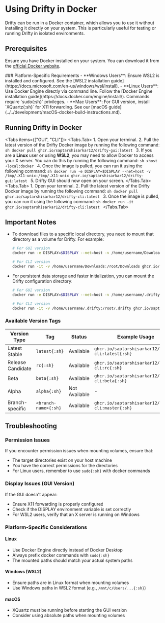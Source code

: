 
# Using Drifty in Docker

Drifty can be run in a Docker container, which allows you to use it without installing it directly on your system. This is particularly useful for testing or running Drifty in isolated environments.

## Prerequisites

Ensure you have Docker installed on your system. You can download it from the [official Docker website](https://www.docker.com/get-started).

<Callout type="info">
  ### Platform-Specific Requirements
  - **Windows Users**: Ensure WSL2 is installed and configured. See the [WSL2 installation guide](https://docs.microsoft.com/en-us/windows/wsl/install).
  - **Linux Users**: Use Docker Engine directly via command line. Follow the [Docker Engine installation guide](https://docs.docker.com/engine/install/). Commands require `sudo{:sh}` privileges.
  - **Mac Users**: For GUI version, install `XQuartz{:sh}` for X11 forwarding. See our [macOS guide](../../development/macOS-docker-build-instructions.md).
</Callout>

## Running Drifty in Docker

<Tabs items={["GUI", "CLI"]}>
   <Tabs.Tab>
      1. Open your terminal.
      2. Pull the latest version of the Drifty Docker image by running the following command:
         ```sh
         docker pull ghcr.io/saptarshisarkar12/drifty-gui:latest
         ```
      3. If you are a **Linux** user or using **WSL2**, you may need to allow Docker to access your X server. You can do this by running the following command:
         ```sh
         xhost +local:docker
         ```
      4. Once the image is pulled, you can run it using the following command:
         ```sh
         docker run -e DISPLAY=$DISPLAY --net=host -v /tmp/.X11-unix:/tmp/.X11-unix ghcr.io/saptarshisarkar12/drifty-gui:latest
         ```
      5. Drifty GUI should now open on your screen.
   </Tabs.Tab>
   <Tabs.Tab>
      1. Open your terminal.
      2. Pull the latest version of the Drifty Docker image by running the following command:
         ```sh
         docker pull ghcr.io/saptarshisarkar12/drifty-cli:latest
         ```
      3. Once the image is pulled, you can run it using the following command:
         ```sh
         docker run -it ghcr.io/saptarshisarkar12/drifty-cli:latest
         ```
   </Tabs.Tab>
</Tabs>

## Important Notes

- To download files to a specific local directory, you need to mount that directory as a volume for Drifty. For example:
  ```sh
  # For GUI version
  docker run -e DISPLAY=$DISPLAY --net=host -v /home/username/Downloads:/root/Downloads -v /tmp/.X11-unix:/tmp/.X11-unix ghcr.io/saptarshisarkar12/drifty-gui:latest

  # For CLI version
  docker run -it -v /home/username/Downloads:/root/Downloads ghcr.io/saptarshisarkar12/drifty-cli:latest
  ```

- For persistent data storage and faster initialization, you can mount the Drifty configuration directory:
  ```sh
  # For GUI version
  docker run -e DISPLAY=$DISPLAY --net=host -v /home/username/.drifty:/root/.drifty -v /tmp/.X11-unix:/tmp/.X11-unix ghcr.io/saptarshisarkar12/drifty-gui:latest

  # For CLI version
  docker run -it -v /home/username/.drifty:/root/.drifty ghcr.io/saptarshisarkar12/drifty-cli:latest
  ```

### Available Version Tags

| Version Type      | Tag                  | Status        | Example Usage                                      |
|-------------------|----------------------|---------------|----------------------------------------------------|
| Latest Stable     | `latest{:sh}`        | Available     | `ghcr.io/saptarshisarkar12/drifty-cli:latest{:sh}` |
| Release Candidate | `rc{:sh}`            | Available     | `ghcr.io/saptarshisarkar12/drifty-cli:rc{:sh}`     |
| Beta              | `beta{:sh}`          | Available     | `ghcr.io/saptarshisarkar12/drifty-cli:beta{:sh}`   |
| Alpha             | `alpha{:sh}`         | Not Available | -                                                  |
| Branch-specific   | `<branch-name>{:sh}` | Available     | `ghcr.io/saptarshisarkar12/drifty-cli:master{:sh}` |

## Troubleshooting

### Permission Issues
If you encounter permission issues when mounting volumes, ensure that:
- The target directories exist on your host machine
- You have the correct permissions for the directories
- For Linux users, remember to use `sudo{:sh}` with docker commands

### Display Issues (GUI Version)
If the GUI doesn't appear:
- Ensure X11 forwarding is properly configured
- Check if the DISPLAY environment variable is set correctly
- For WSL2 users, verify that an X server is running on Windows

### Platform-Specific Considerations

#### Linux
- Use Docker Engine directly instead of Docker Desktop
- Always prefix docker commands with `sudo{:sh}`
- The mounted paths should match your actual system paths

#### Windows (WSL2)
- Ensure paths are in Linux format when mounting volumes
- Use Windows paths in WSL2 format (e.g., `/mnt/c/Users/...{:sh}`)

#### macOS
- XQuartz must be running before starting the GUI version
- Consider using absolute paths when mounting volumes
